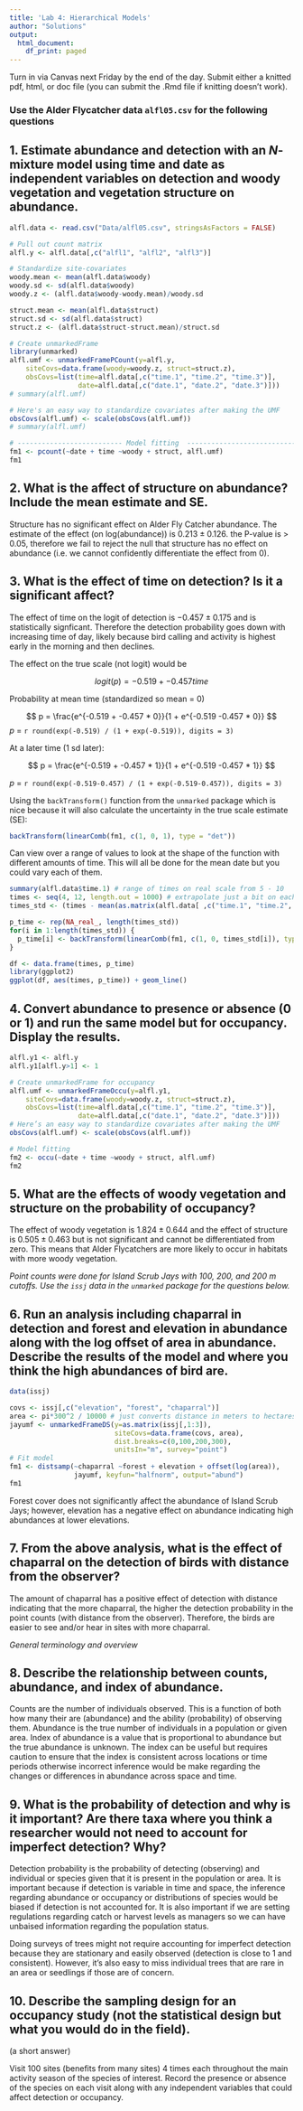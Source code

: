 ```yaml
---
title: 'Lab 4: Hierarchical Models'
author: "Solutions"
output:
  html_document:
    df_print: paged
---
```


Turn in via Canvas next Friday by the end of the day. Submit either a knitted pdf, html, or doc file (you can submit the .Rmd file if knitting doesn't work).

### Use the Alder Flycatcher data `alfl05.csv` for the following questions

## 1. Estimate abundance and detection with an *N*-mixture model using time and date as independent variables on detection and woody vegetation and vegetation structure on abundance.

```r
alfl.data <- read.csv("Data/alfl05.csv", stringsAsFactors = FALSE)

# Pull out count matrix 
alfl.y <- alfl.data[,c("alfl1", "alfl2", "alfl3")]

# Standardize site-covariates
woody.mean <- mean(alfl.data$woody)
woody.sd <- sd(alfl.data$woody)
woody.z <- (alfl.data$woody-woody.mean)/woody.sd

struct.mean <- mean(alfl.data$struct)
struct.sd <- sd(alfl.data$struct)
struct.z <- (alfl.data$struct-struct.mean)/struct.sd

# Create unmarkedFrame
library(unmarked)
alfl.umf <- unmarkedFramePCount(y=alfl.y,
    siteCovs=data.frame(woody=woody.z, struct=struct.z),
    obsCovs=list(time=alfl.data[,c("time.1", "time.2", "time.3")],
                 date=alfl.data[,c("date.1", "date.2", "date.3")]))
# summary(alfl.umf)

# Here's an easy way to standardize covariates after making the UMF
obsCovs(alfl.umf) <- scale(obsCovs(alfl.umf))
# summary(alfl.umf)

# -------------------------- Model fitting  -----------------------------
fm1 <- pcount(~date + time ~woody + struct, alfl.umf)
fm1

```

## 2. What is the affect of structure on abundance? Include the mean estimate and SE.

Structure has no significant effect on Alder Fly Catcher abundance. The estimate of the effect (on log(abundance)) is $0.213 \pm 0.126$. the P-value is > 0.05, therefore we fail to reject the null that structure has no effect on abundance (i.e. we cannot confidently differentiate the effect from 0).

## 3. What is the effect of time on detection? Is it a significant affect?

The effect of time on the logit of detection is $-0.457 \pm 0.175$ and is statistically signficant. Therefore the detection probability goes down with increasing time of day, likely because bird calling and activity is highest early in the morning and then declines.

The effect on the true scale (not logit) would be

$$
logit(p) = -0.519 + -0.457 time
$$

Probability at mean time (standardized so mean = 0)

$$
p = \frac{e^{-0.519 + -0.457 * 0}}{1 + e^{-0.519 -0.457 * 0}}
$$
$p$ = `r round(exp(-0.519) / (1 + exp(-0.519)), digits = 3)`


At a later time (1 sd later):

$$
p = \frac{e^{-0.519 + -0.457 * 1}}{1 + e^{-0.519 -0.457 * 1}}
$$

$p$ = `r round(exp(-0.519-0.457) / (1 + exp(-0.519-0.457)), digits = 3)`

Using the `backTransform()` function from the `unmarked` package which is nice because it will also calculate the uncertainty in the true scale estimate (SE):

```r
backTransform(linearComb(fm1, c(1, 0, 1), type = "det"))
```

Can view over a range of values to look at the shape of the function with different amounts of time. This will all be done for the mean date but you could vary each of them.

```r
summary(alfl.data$time.1) # range of times on real scale from 5 - 10
times <- seq(4, 12, length.out = 1000) # extrapolate just a bit on each side of observed data
times_std <- (times - mean(as.matrix(alfl.data[ ,c("time.1", "time.2", "time.3")]))) / sd(as.matrix(alfl.data[,c("time.1", "time.2", "time.3")]))

p_time <- rep(NA_real_, length(times_std))
for(i in 1:length(times_std)) {
  p_time[i] <- backTransform(linearComb(fm1, c(1, 0, times_std[i]), type = "det"))@estimate
}

df <- data.frame(times, p_time)
library(ggplot2)
ggplot(df, aes(times, p_time)) + geom_line()


```



## 4. Convert abundance to presence or absence (0 or 1) and run the same model but for occupancy. Display the results.

```r
alfl.y1 <- alfl.y
alfl.y1[alfl.y>1] <- 1

# Create unmarkedFrame for occupancy
alfl.umf <- unmarkedFrameOccu(y=alfl.y1,
    siteCovs=data.frame(woody=woody.z, struct=struct.z),
    obsCovs=list(time=alfl.data[,c("time.1", "time.2", "time.3")],
                 date=alfl.data[,c("date.1", "date.2", "date.3")]))
# Here’s an easy way to standardize covariates after making the UMF
obsCovs(alfl.umf) <- scale(obsCovs(alfl.umf))

# Model fitting
fm2 <- occu(~date + time ~woody + struct, alfl.umf)
fm2
```

## 5. What are the effects of woody vegetation and structure on the probability of occupancy?

The effect of woody vegetation is $1.824 \pm 0.644$ and the effect of structure is $0.505 \pm 0.463$ but is not significant and cannot be differentiated from zero. This means that Alder Flycatchers are more likely to occur in habitats with more woody vegetation.

*Point counts were done for Island Scrub Jays with 100, 200, and 200 m cutoffs. Use the `issj` data in the `unmarked` package for the questions below.* 

## 6. Run an analysis including chaparral in detection and forest and elevation in abundance along with the log offset of area in abundance. Describe the results of the model and where you think the high abundances of bird are. 

```r
data(issj)

covs <- issj[,c("elevation", "forest", "chaparral")]
area <- pi*300^2 / 10000 # just converts distance in meters to hectares
jayumf <- unmarkedFrameDS(y=as.matrix(issj[,1:3]),
                          siteCovs=data.frame(covs, area),
                          dist.breaks=c(0,100,200,300),
                          unitsIn="m", survey="point")
# Fit model
fm1 <- distsamp(~chaparral ~forest + elevation + offset(log(area)),
                jayumf, keyfun="halfnorm", output="abund")
fm1
```

Forest cover does not significantly affect the abundance of Island Scrub Jays; however, elevation has a negative effect on abundance indicating high abundances at lower elevations.

## 7. From the above analysis, what is the effect of chaparral on the detection of birds with distance from the observer?

The amount of chaparral has a positive effect of detection with distance indicating that the more chaparral, the higher the detection probability in the point counts (with distance from the observer). Therefore, the birds are easier to see and/or hear in sites with more chaparral.


*General terminology and overview*

## 8. Describe the relationship between counts, abundance, and index of abundance.

Counts are the number of individuals observed. This is a function of both how many their are (abundance) and the ability (probability) of observing them. Abundance is the true number of individuals in a population or given area. Index of abundance is a value that is proportional to abundance but the true abundance is unknown. The index can be useful but requires caution to ensure that the index is consistent across locations or time periods otherwise incorrect inference would be make regarding the changes or differences in abundance across space and time.

## 9. What is the probability of detection and why is it important? Are there taxa where you think a researcher would not need to account for imperfect detection? Why?

Detection probability is the probability of detecting (observing) and individual or species given that it is present in the population or area. It is important because if detection is variable in time and space, the inference regarding abundance or occupancy or distributions of species would be biased if detection is not accounted for. It is also important if we are setting regulations regarding catch or harvest levels as managers so we can have unbaised information regarding the population status.

Doing surveys of trees might not require accounting for imperfect detection because they are stationary and easily observed (detection is close to 1 and consistent). However, it's also easy to miss individual trees that are rare in an area or seedlings if those are of concern.


## 10. Describe the sampling design for an occupancy study (not the statistical design but what you would do in the field).

(a short answer)

Visit 100 sites (benefits from many sites) 4 times each throughout the main activity season of the species of interest. Record the presence or absence of the species on each visit along with any independent variables that could affect detection or occupancy.

